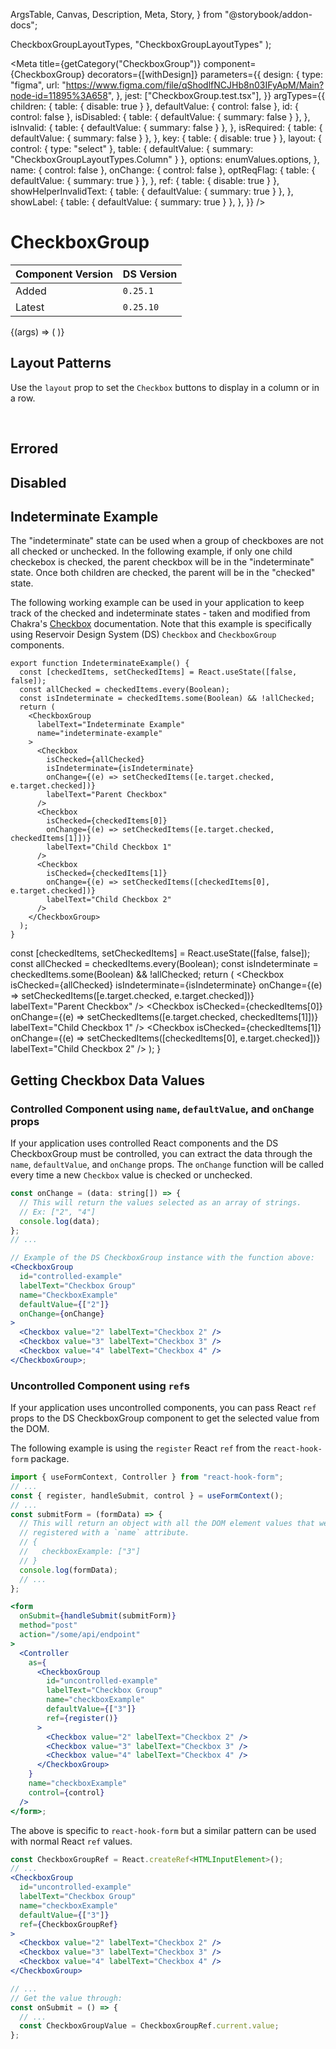   ArgsTable,
  Canvas,
  Description,
  Meta,
  Story,
} from "@storybook/addon-docs";


  CheckboxGroupLayoutTypes,
  "CheckboxGroupLayoutTypes"
);

<Meta
  title={getCategory("CheckboxGroup")}
  component={CheckboxGroup}
  decorators={[withDesign]}
  parameters={{
    design: {
      type: "figma",
      url: "https://www.figma.com/file/qShodlfNCJHb8n03IFyApM/Main?node-id=11895%3A658",
    },
    jest: ["CheckboxGroup.test.tsx"],
  }}
  argTypes={{
    children: { table: { disable: true } },
    defaultValue: { control: false },
    id: { control: false },
    isDisabled: {
      table: { defaultValue: { summary: false } },
    },
    isInvalid: {
      table: { defaultValue: { summary: false } },
    },
    isRequired: {
      table: { defaultValue: { summary: false } },
    },
    key: { table: { disable: true } },
    layout: {
      control: { type: "select" },
      table: { defaultValue: { summary: "CheckboxGroupLayoutTypes.Column" } },
      options: enumValues.options,
    },
    name: { control: false },
    onChange: { control: false },
    optReqFlag: {
      table: { defaultValue: { summary: true } },
    },
    ref: { table: { disable: true } },
    showHelperInvalidText: {
      table: { defaultValue: { summary: true } },
    },
    showLabel: {
      table: { defaultValue: { summary: true } },
    },
  }}
/>

# CheckboxGroup

| Component Version | DS Version |
| ----------------- | ---------- |
| Added             | `0.25.1`   |
| Latest            | `0.25.10`  |

<Description of={CheckboxGroup} />

<Canvas withToolbar>
  <Story
    name="CheckboxGroup"
    args={{
      defaultValue: ["4"],
      helperText: "This is the helper text for the full group.",
      id: "checkboxGroup-id",
      invalidText: "This is the error text :(",
      isDisabled: false,
      isInvalid: false,
      isRequired: false,
      labelText: "Standard Checkbox Group",
      layout: "CheckboxGroupLayoutTypes.Column",
      name: "checkbox-story",
      onChange: undefined,
      optReqFlag: true,
      showHelperInvalidText: true,
      showLabel: true,
    }}
  >
    {(args) => (
      <CheckboxGroup {...args} layout={enumValues.getValue(args.layout)}>
        <Checkbox value="2" labelText="Checkbox 2" />
        <Checkbox value="3" labelText="Checkbox 3" />
        <Checkbox value="4" labelText="Checkbox 4" />
        <Checkbox value="5" labelText="Checkbox 5" />
      </CheckboxGroup>
    )}
  </Story>
</Canvas>

<ArgsTable story="CheckboxGroup" />

## Layout Patterns

Use the `layout` prop to set the `Checkbox` buttons to display in a column or in
a row.

<Canvas>
  <DSProvider>
    <CheckboxGroup
      labelText="Column (default)"
      name="column-example"
      optReqFlag={false}
    >
      <Checkbox value="2" labelText="Checkbox 2" />
      <Checkbox value="3" labelText="Checkbox 3" />
      <Checkbox value="4" labelText="Checkbox 4" />
      <Checkbox value="5" labelText="Checkbox 5" />
    </CheckboxGroup>
    <br />
    <CheckboxGroup
      labelText="Row"
      name="row-example"
      layout={CheckboxGroupLayoutTypes.Row}
      optReqFlag={false}
    >
      <Checkbox value="2" labelText="Checkbox 2" />
      <Checkbox value="3" labelText="Checkbox 3" />
      <Checkbox value="4" labelText="Checkbox 4" />
      <Checkbox value="5" labelText="Checkbox 5" />
    </CheckboxGroup>
  </DSProvider>
</Canvas>

## Errored

<Canvas>
  <DSProvider>
    <CheckboxGroup
      labelText="Errored Checkbox Group"
      name="errored-example"
      optReqFlag={false}
      invalidText="Error message for the full group."
      isInvalid
    >
      <Checkbox value="2" labelText="Checkbox 2" />
      <Checkbox value="3" labelText="Checkbox 3" />
      <Checkbox value="4" labelText="Checkbox 4" />
      <Checkbox value="5" labelText="Checkbox 5" />
    </CheckboxGroup>
  </DSProvider>
</Canvas>

## Disabled

<Canvas>
  <DSProvider>
    <CheckboxGroup
      labelText="Disabled Checkbox Group"
      name="disabled-example"
      optReqFlag={false}
      helperText="The reason for being disabled."
      isDisabled
    >
      <Checkbox value="2" labelText="Checkbox 2" />
      <Checkbox value="3" labelText="Checkbox 3" />
      <Checkbox value="4" labelText="Checkbox 4" />
      <Checkbox value="5" labelText="Checkbox 5" />
    </CheckboxGroup>
  </DSProvider>
</Canvas>

## Indeterminate Example

The "indeterminate" state can be used when a group of checkboxes are not all
checked or unchecked. In the following example, if only one child checkebox is
checked, the parent checkbox will be in the "indeterminate" state. Once both
children are checked, the parent will be in the "checked" state.

The following working example can be used in your application to keep track of
the checked and indeterminate states - taken and modified from Chakra's
[Checkbox](https://chakra-ui.com/docs/form/checkbox#indeterminate) documentation.
Note that this example is specifically using Reservoir Design System (DS) 
`Checkbox` and `CheckboxGroup` components.

```tsx
export function IndeterminateExample() {
  const [checkedItems, setCheckedItems] = React.useState([false, false]);
  const allChecked = checkedItems.every(Boolean);
  const isIndeterminate = checkedItems.some(Boolean) && !allChecked;
  return (
    <CheckboxGroup
      labelText="Indeterminate Example"
      name="indeterminate-example"
    >
      <Checkbox
        isChecked={allChecked}
        isIndeterminate={isIndeterminate}
        onChange={(e) => setCheckedItems([e.target.checked, e.target.checked])}
        labelText="Parent Checkbox"
      />
      <Checkbox
        isChecked={checkedItems[0]}
        onChange={(e) => setCheckedItems([e.target.checked, checkedItems[1]])}
        labelText="Child Checkbox 1"
      />
      <Checkbox
        isChecked={checkedItems[1]}
        onChange={(e) => setCheckedItems([checkedItems[0], e.target.checked])}
        labelText="Child Checkbox 2"
      />
    </CheckboxGroup>
  );
}
```

  const [checkedItems, setCheckedItems] = React.useState([false, false]);
  const allChecked = checkedItems.every(Boolean);
  const isIndeterminate = checkedItems.some(Boolean) && !allChecked;
  return (
    <CheckboxGroup
      labelText="Indeterminate Example"
      name="indeterminate-example"
    >
      <Checkbox
        isChecked={allChecked}
        isIndeterminate={isIndeterminate}
        onChange={(e) => setCheckedItems([e.target.checked, e.target.checked])}
        labelText="Parent Checkbox"
      />
      <Checkbox
        isChecked={checkedItems[0]}
        onChange={(e) => setCheckedItems([e.target.checked, checkedItems[1]])}
        labelText="Child Checkbox 1"
      />
      <Checkbox
        isChecked={checkedItems[1]}
        onChange={(e) => setCheckedItems([checkedItems[0], e.target.checked])}
        labelText="Child Checkbox 2"
      />
    </CheckboxGroup>
  );
}

<Canvas>
  <DSProvider>
    <IndeterminateExample />
  </DSProvider>
</Canvas>

## Getting Checkbox Data Values

### Controlled Component using `name`, `defaultValue`, and `onChange` props

If your application uses controlled React components and the DS CheckboxGroup
must be controlled, you can extract the data through the `name`, `defaultValue`,
and `onChange` props. The `onChange` function will be called every time a new
`Checkbox` value is checked or unchecked.

```jsx
const onChange = (data: string[]) => {
  // This will return the values selected as an array of strings.
  // Ex: ["2", "4"]
  console.log(data);
};
// ...

// Example of the DS CheckboxGroup instance with the function above:
<CheckboxGroup
  id="controlled-example"
  labelText="Checkbox Group"
  name="CheckboxExample"
  defaultValue={["2"]}
  onChange={onChange}
>
  <Checkbox value="2" labelText="Checkbox 2" />
  <Checkbox value="3" labelText="Checkbox 3" />
  <Checkbox value="4" labelText="Checkbox 4" />
</CheckboxGroup>;
```

### Uncontrolled Component using `ref`s

If your application uses uncontrolled components, you can pass React `ref` props
to the DS CheckboxGroup component to get the selected value from the DOM.

The following example is using the `register` React `ref` from the
`react-hook-form` package.

```jsx
import { useFormContext, Controller } from "react-hook-form";
// ...
const { register, handleSubmit, control } = useFormContext();
// ...
const submitForm = (formData) => {
  // This will return an object with all the DOM element values that were
  // registered with a `name` attribute.
  // {
  //   checkboxExample: ["3"]
  // }
  console.log(formData);
  // ...
};

<form
  onSubmit={handleSubmit(submitForm)}
  method="post"
  action="/some/api/endpoint"
>
  <Controller
    as={
      <CheckboxGroup
        id="uncontrolled-example"
        labelText="Checkbox Group"
        name="checkboxExample"
        defaultValue={["3"]}
        ref={register()}
      >
        <Checkbox value="2" labelText="Checkbox 2" />
        <Checkbox value="3" labelText="Checkbox 3" />
        <Checkbox value="4" labelText="Checkbox 4" />
      </CheckboxGroup>
    }
    name="checkboxExample"
    control={control}
  />
</form>;
```

The above is specific to `react-hook-form` but a similar pattern can be used
with normal React `ref` values.

```jsx
const CheckboxGroupRef = React.createRef<HTMLInputElement>();
// ...
<CheckboxGroup
  id="uncontrolled-example"
  labelText="Checkbox Group"
  name="checkboxExample"
  defaultValue={["3"]}
  ref={CheckboxGroupRef}
>
  <Checkbox value="2" labelText="Checkbox 2" />
  <Checkbox value="3" labelText="Checkbox 3" />
  <Checkbox value="4" labelText="Checkbox 4" />
</CheckboxGroup>

// ...
// Get the value through:
const onSubmit = () => {
  // ...
  const CheckboxGroupValue = CheckboxGroupRef.current.value;
};
```
